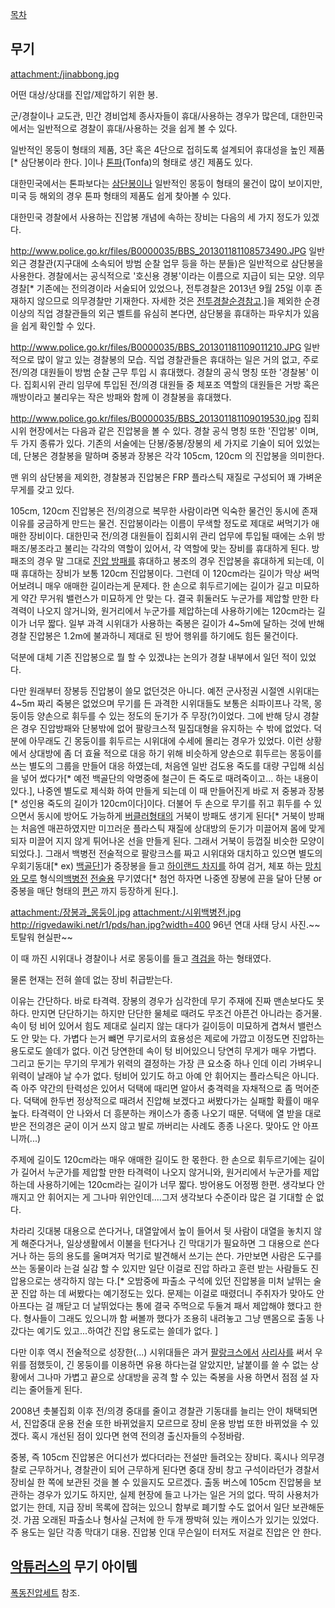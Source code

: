 [[목차]]
== 무기 ==
attachment:/jinabbong.jpg

어떤 대상/상대를 진압/제압하기 위한 봉. 

군/경찰이나 교도관, 민간 경비업체 종사자들이 휴대/사용하는 경우가 많은데, 대한민국에서는 일반적으로 경찰이 휴대/사용하는 것을 쉽게 볼 수 있다. 

일반적인 몽둥이 형태의 제품, 3단 혹은 4단으로 접히도록 설계되어 휴대성을 높인 제품[* 삼단봉이라 한다. ]이나 [[톤파]](Tonfa)의 형태로 생긴 제품도 있다.

대한민국에서는 톤파보다는 [[삼단봉]]이나 일반적인 몽둥이 형태의 물건이 많이 보이지만, 미국 등 해외의 경우 톤파 형태의 제품도 쉽게 찾아볼 수 있다.

대한민국 경찰에서 사용하는 진압봉 개념에 속하는 장비는 다음의 세 가지 정도가 있겠다.

http://www.police.go.kr/files/B0000035/BBS_201301181108573490.JPG
일반 외근 경찰관(지구대에 소속되어 방범 순찰 업무 등을 하는 분들)은 일반적으로 삼단봉을 사용한다. 경찰에서는 공식적으로 '호신용 경봉'이라는 이름으로 지급이 되는 모양. 의무경찰[* 기존에는 전의경이라 서술되어 있었으나, 전투경찰은 2013년 9월 25일 이후 존재하지 않으므로 의무경찰만 기재한다. 자세한 것은 [[전투경찰순경]]참고.]을 제외한 순경 이상의 직업 경찰관들의 외근 벨트를 유심히 본다면, 삼단봉을 휴대하는 파우치가 있음을 쉽게 확인할 수 있다. 

http://www.police.go.kr/files/B0000035/BBS_201301181109011210.JPG
일반적으로 많이 알고 있는 경찰봉의 모습. 직업 경찰관들은 휴대하는 일은 거의 없고, 주로 전/의경 대원들이 방범 순찰 근무 투입 시 휴대했다. 경찰의 공식 명칭 또한 '경찰봉' 이다. 집회시위 관리 임무에 투입된 전/의경 대원들 중 체포조 역할의 대원들은 거방 혹은 깨방이라고 불리우는 작은 방패와 함께 이 경찰봉을 휴대했다. 

http://www.police.go.kr/files/B0000035/BBS_201301181109019530.jpg
집회시위 현장에서는 다음과 같은 진압봉을 볼 수 있다. 경찰 공식 명칭 또한 '진압봉' 이며, 두 가지 종류가 있다. 기존의 서술에는 단봉/중봉/장봉의 세 가지로 기술이 되어 있었는데, 단봉은 경찰봉을 말하며 중봉과 장봉은 각각 105cm, 120cm 의 진압봉을 의미한다. 

맨 위의 삼단봉을 제외한, 경찰봉과 진압봉은 FRP 플라스틱 재질로 구성되어 꽤 가벼운 무게를 갖고 있다. 

105cm, 120cm 진압봉은 전/의경으로 복무한 사람이라면 익숙한 물건인 동시에 존재 이유를 궁금하게 만드는 물건. 진압봉이라는 이름이 무색할 정도로 제대로 써먹기가 애매한 장비이다. 대한민국 전/의경 대원들이 집회시위 관리 업무에 투입될 때에는 소위 방패조/봉조라고 불리는 각각의 역할이 있어서, 각 역할에 맞는 장비를 휴대하게 된다. 방패조의 경우 말 그대로 [[진압 방패]]를 휴대하고 봉조의 경우 진압봉을 휴대하게 되는데, 이 때 휴대하는 장비가 보통 120cm 진압봉이다. 그런데 이 120cm라는 길이가 막상 써먹어보려니 매우 애매한 길이라는게 문제다. 한 손으로 휘두르기에는 길이가 길고 미묘하게 약간 무거워 밸런스가 미묘하게 안 맞는 다. 결국 휘둘러도 누군가를 제압할 만한 타격력이 나오지 않거니와, 원거리에서 누군가를 제압하는데 사용하기에는 120cm라는 길이가 너무 짧다. 일부 과격 시위대가 사용하는 죽봉은 길이가 4~5m에 달하는 것에 반해 경찰 진압봉은 1.2m에 불과하니 제대로 된 방어 행위를 하기에도 힘든 물건이다.


덕분에 대체 기존 진압봉으로 뭘 할 수 있겠냐는 논의가 경찰 내부에서 일던 적이 있었다. 

다만 원래부터 장봉등 진압봉이 쓸모 없던것은 아니다. 예전 군사정권 시절엔 시위대는 4~5m 짜리 죽봉은 없었으며 무기를 든 과격한 시위대들도 보통은 쇠파이프나 각목, 몽둥이등 양손으로 휘두를 수 있는 정도의 둔기가 주 무장(?)이었다. 그에 반해 당시 경찰은 경우 진압방패와 단봉밖에 없어 팔랑크스적 밀집대형을 유지하는 수 밖에 없었다. 덕분에 아무래도 긴 몽둥이를 휘두르는 시위대에 수세에 몰리는 경우가 있었다. 이런 상황에서 상대방에 좀 더 효율 적으로 대응 하기 위해 비슷하게 양손으로 휘두르는 몽둥이를 쓰는 별도의 그룹을 만들어 대응 하였는데, 처음엔 일반 검도용 죽도를 대량 구입해 쇠심을 넣어 썼다가[* 예전 백골단의 악명중에 철근이 든 죽도로 때려죽이고... 하는 내용이 있다.], 나중엔 별도로 제식화 하여 만들게 되는데 이 때 만들어진게 바로 저 중봉과 장봉[* 성인용 죽도의 길이가 120cm이다]이다. 더불어 두 손으로 무기를 쥐고 휘두를 수 있으면서 동시에 방어도 가능하게 [[버클러]]형태의 거북이 방패도 생기게 된다[* 거북이 방패는 처음엔 매끈하였지만 미끄러운 플라스틱 재질에 상대방의 둔기가 미끌어져 몸에 맞게 되자 미끌어 지지 않게 튀어나온 선을 만들게 된다. 그래서 거북이 등껍질 비슷한 모양이 되었다.]. 그래서 백병전 전술적으로 팔랑크스를 짜고 시위대와 대치하고 있으면 별도의 우회기동대[* ex) [[백골단]]]가 중장봉을 들고 [[하이랜드 차지]]를 하여 검거, 체포 하는 [[망치와 모루]] 형식의[[백병전]] [[전술]]용 무기였다[* 첨언 하자면 나중엔 장봉에 끈을 달아 단봉 or 중봉을 매단 형태의 [[편곤]] 까지 등장하게 된다.]. 

attachment:/장봉과_몽둥이.jpg
attachment:/시위백병전.jpg
http://rigvedawiki.net/r1/pds/han.jpg?width=400
96년 연대 사태 당시 사진.~~토탈워 현실판~~ 

이 때 까진 시위대나 경찰이나 서로 몽둥이를 들고 [[격검]]을 하는 형태였다.

물론 현재는 전혀 쓸데 없는 장비 취급받는다.

이유는 간단하다. 바로 타격력. 장봉의 경우가 심각한데 무기 주재에 진짜 맨손보다도 못 하다. 만지면 단단하기는 하지만 단단한 물체로 때려도 무조건 아픈건 아니라는 증거물. 속이 텅 비어 있어서 힘도 제대로 실리지 않는 대다가 길이등이 미묘하게 겹쳐서 밸런스도 안 맞는 다. 가볍다 는거 뺴면 무기로서의 효용성은 제로에 가깝고 이정도면 진압하는 용도로도 쓸데가 없다. 이건 당연한데 속이 텅 비어있으니 당연히 무게가 매우 가볍다. 그리고 둔기는 무기의 무게가 위력의 결정하는 가장 큰 요소중 하나 인데 이리 가벼우니 위력이 날래야 날 수가 없다. 텅비어 있기도 하고 아예 안 휘어지는 플라스틱은 아니다. 즉 아주 약간의 탄력성은 있어서 덕택에 때리면 알아서 충격력을 자채적으로 좀 먹어준다. 덕택에 한두번 정상적으로 때려서 진압해 보겠다고 써봤다가는 실패할 확률이 매우 높다. 타격력이 안 나와서 더 흥분하는 캐이스가 종종 나오기 때문. 덕택에 열 받을 대로 받은 전의경은 굳이 이거 쓰지 않고 발로 까버리는 사례도 종종 나온다. 맞아도 안 아프니까(...)

주제에 길이도 120cm라는 매우 애매한 길이도 한 몫한다. 한 손으로 휘두르기에는 길이가 길어서 누군가를 제압할 만한 타격력이 나오지 않거니와, 원거리에서 누군가를 제압하는데 사용하기에는 120cm라는 길이가 너무 짧다. 방어용도 어정쩡 한편. 생각보다 안 깨지고 안 휘어지는 게 그나마 위안인데....그저 생각보다 수준이라 많은 걸 기대할 순 없다. 

차라리 깃대봉 대용으로 쓴다거나, 대열앞에서 높이 들어서 뒷 사람이 대열을 놓치지 않게 해준다거나, 일상생활에서 이불을 턴다거나 긴 막대기가 필요하면 그 대용으로 쓴다거나 하는 등의 용도를 울며겨자 먹기로 발견해서 쓰기는 쓴다. 가만보면 사람은 도구를 쓰는 동물이라 는걸 실감 할 수 있지만 일단 이걸로 진압 하라고 훈련 받는 사람들도 진압용으로는 생각하지 않는 다.[* 오밤중에 파출소 구석에 있던 진압봉을 미처 날뛰는 술꾼 진압 하는 데 써봤다는 예기정도는 있다. 문제는 이걸로 때렸더니 주취자가 맞아도 안 아프다는 걸 깨닫고 더 날뛰었다는 통에 결국 주먹으로 두둘겨 패서 제압해야 했다고 한다. 형사들이 그래도 있으니까 함 써볼까 했다가 조용히 내려놓고 그냥 맨몸으로 출동 나갔다는 예기도 있고...하여간 진압 용도로는 쓸데가 없다. ]

다만 이후 역시 전술적으로 성장한(...) 시위대들은 과거 [[팔랑크스]]에서 [[사리사]]를 써서 우위를 점했듯이, 긴 몽둥이를 이용하면 유용 하다는걸 알았지만, 날붙이를 쓸 수 없는 상황에서 그나마 가볍고 끝으로 상대방을 공격 할 수 있는 죽봉을 사용 하면서 점점 설 자리는 줄어들게 된다.

2008년 촛불집회 이후 전/의경 중대를 줄이고 경찰관 기동대를 늘리는 안이 채택되면서, 진압중대 운용 전술 또한 바뀌었을지 모르므로 장비 운용 방법 또한 바뀌었을 수 있겠다. 혹시 개선된 점이 있다면 현역 전의경 출신자들의 수정바람. 

중봉, 즉 105cm 진압봉은 어디선가 썼다더라는 전설만 들려오는 장비다. 혹시나 의무경찰로 근무하거나, 경찰관이 되어 근무하게 된다면 중대 장비 창고 구석이라던가 경찰서 장비실 한 쪽에 보관된 것을 볼 수 있을지도 모르겠다. 출동 버스에 105cm 진압봉을 보관하는 경우가 있기도 하지만, 실제 현장에 들고 나가는 일은 거의 없다. 딱히 사용처가 없기는 한데, 지급 장비 목록에 잡혀는 있으니 함부로 폐기할 수도 없어서 일단 보관해둔 것. 가끔 오래된 파출소나 형사실 근처에 한 두개 짱박혀 있는 캐이스가 있기는 있었다. 주 용도는 일단 각종 막대기 대용. 진압봉 인대 무슨일이 터저도 저걸로 진압은 안 한다.

== [[악튜러스]]의 무기 아이템 ==
[[폭동진압세트]] 참조.
